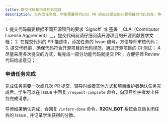 ```yaml
---
title: 提交代码和申请任务完成
description: 当完成任务后，学生需要将代码以 PR 的形式提交到开源项目的代码仓库，等待项目维护者审核；当经过一次或几次的代码提交后，项目维护者认为任务完成，学生可以申请任务完成。
---
```


<Note type="success" title="提示">
    1. 提交代码需要根据不同开源项目的要求 `Signoff` 或 签署 __CLA（Contributor License Aggrement）__，提交代码前请仔细阅读开源项目的开源贡献要求文档；
    2. 在提交代码的 PR 描述中，添加任务的 Issue 编号，方便导师审核代码；
    3. 提交代码前，确保代码符合开源项目的代码规范，通过开源项目的 CI 测试；
    4. 尽量采用多次提交的方式，每完成一部分功能代码就提交 PR ，方便导师 Review 代码给出意见；
</Note>

### 申请任务完成

完成任务需要一次或几次 PR 提交，辅导时或者其他方式和项目维护者确认任务完成后，学生可以在 Issue 中回复 `/request-complete` 命令，向项目维护者发出任务完成请求。

导师如果确认完成，会回复 `/intern-done` 命令，__R2CN_BOT__ 系统会自动关闭任务的 Issue , 并记录学生获得的分数。
